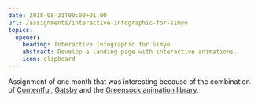 ```yaml
---
date: 2018-08-31T00:00+01:00
url: /assignments/interactive-infographic-for-simyo
topics:
  opener:
    heading: Interactive Infographic for Simyo
    abstract: Develop a landing page with interactive animations.
    icon: clipboard
---
```

Assignment of one month that was interesting because of the combination of
[Contentful](https://www.contentful.com), [Gatsby](https://www.gatsbyjs.com) and
the [Greensock animation library](https://greensock.com).

